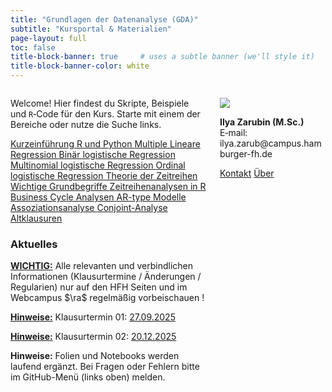 ```yaml
---
title: "Grundlagen der Datenanalyse (GDA)"
subtitle: "Kursportal & Materialien"
page-layout: full
toc: false
title-block-banner: true     # uses a subtle banner (we'll style it)
title-block-banner-color: white
---
```


::: {.columns}
::: {.column width="65%"}

Welcome! Hier findest du Skripte, Beispiele und `R`‑Code für den Kurs.
Starte mit einem der Bereiche oder nutze die Suche links.

<div class="home-cta">
  <a class="btn btn-primary btn-cta" href="include/01_programmierung.qmd">
    Kurzeinführung R und Python
  </a>
  <a class="btn btn-outline-primary btn-cta" href="include/02_02_MLR.qmd">
    Multiple Lineare Regression
  </a>
  <a class="btn btn-outline-primary btn-cta" href="include/02_03_BLR.qmd">
    Binär logistische Regression
  </a>
  <a class="btn btn-outline-primary btn-cta" href="include/02_04_MLR.qmd">
    Multinomial logistische Regression
  </a>
  <a class="btn btn-outline-primary btn-cta" href="include/02_05_OLR.qmd">
    Ordinal logistische Regression
  </a>
  <a class="btn btn-outline-primary btn-cta" href="/include/03_01_TZ.qmd">
    Theorie der Zeitreihen
  </a>
    <a class="btn btn-outline-primary btn-cta" href="./include/03_02_WGB.qmd">
    Wichtige Grundbegriffe
  </a>
    <a class="btn btn-outline-primary btn-cta" href="./include/03_03_ZRA_in_R.qmd">
    Zeitreihenanalysen in R
  </a>
  <a class="btn btn-outline-primary btn-cta" href="./include/03_04_BCA.qmd">
    Business Cycle Analysen
  </a>
  <a class="btn btn-outline-primary btn-cta" href="./include/03_05_AR_GARCH.qmd">
    AR-type Modelle
  </a>
  <a class="btn btn-outline-primary btn-cta" href="./include/04_01_apriori_definitions.qmd">
    Assoziationsanalyse
  </a>
  <a class="btn btn-outline-primary btn-cta" href="./include/04_02_conjoint.qmd">
    Conjoint-Analyse
  </a>
  <a class="btn btn-outline-secondary btn-cta" href="include/99_altklausuren_A1.qmd">
    Altklausuren
  </a>
</div>


### Aktuelles {.mt-4}

::: {.callout-important}
[**WICHTIG:**]{.underline} Alle relevanten und verbindlichen Informationen 
(Klausurtermine / Änderungen / Regularien) nur auf den HFH Seiten 
und im Webcampus $\ra$ regelmäßig vorbeischauen !
:::

::: {.callout-caution}
[**Hinweise:**]{.underline} Klausurtermin 01: [27.09.2025]{.underline .ctl}
:::

::: {.callout-caution}
[**Hinweise:**]{.underline} Klausurtermin 02: [20.12.2025]{.underline .ctl}
:::

::: {.callout-tip}
**Hinweise:** Folien und Notebooks werden laufend ergänzt. Bei Fragen oder
Fehlern bitte im GitHub-Menü (links oben) melden.
:::

:::
::: {.column width="35%"}

![](assets/logo_hfh.png){.home-logo}

**Ilya Zarubin (M.Sc.)**  
E‑mail: ilya.zarub@campus.hamburger-fh.de

<div class="d-flex gap-2 mt-2">
  <a class="btn btn-sm btn-outline-secondary" href="mailto:ilya.zarub@campus.hamburger-fh.de">Kontakt</a>
  <a class="btn btn-sm btn-outline-secondary" href="https://github.com/ilyaZar/">Über</a>
</div>

:::
:::
